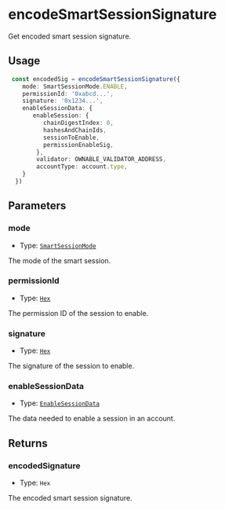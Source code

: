 # encodeSmartSessionSignature

Get encoded smart session signature.

## Usage

```typescript copy
 const encodedSig = encodeSmartSessionSignature({
    mode: SmartSessionMode.ENABLE,
    permissionId: '0xabcd...',
    signature: '0x1234...',
    enableSessionData: {
       enableSession: {
          chainDigestIndex: 0,
          hashesAndChainIds,
          sessionToEnable,
          permissionEnableSig,
        },
        validator: OWNABLE_VALIDATOR_ADDRESS,
        accountType: account.type,
    }
  })
```

## Parameters

### mode

- Type: [`SmartSessionMode`](https://viem.sh/docs/glossary/types#smartsessionmode)

The mode of the smart session.

### permissionId

- Type: [`Hex`](https://viem.sh/docs/glossary/types#hex)

The permission ID of the session to enable.

### signature

- Type: [`Hex`](https://viem.sh/docs/glossary/types#hex)

The signature of the session to enable.

### enableSessionData

- Type: [`EnableSessionData`](/module-sdk/glossary/types#enablesessiondata)

The data needed to enable a session in an account.

## Returns

### encodedSignature

- Type: `Hex`

The encoded smart session signature.

